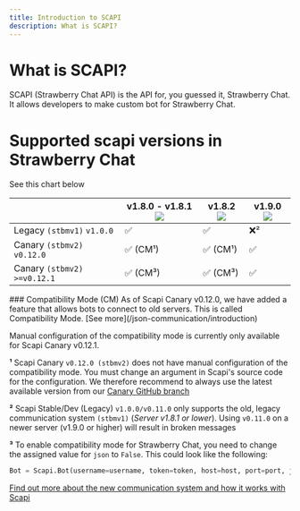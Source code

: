 ```yaml
---
title: Introduction to SCAPI
description: What is SCAPI?
---
```


# What is SCAPI?

SCAPI (Strawberry Chat API) is the API for, you guessed it, Strawberry Chat. It allows developers to make custom bot
for Strawberry Chat.

# Supported scapi versions in Strawberry Chat
See this chart below

|                               | v1.8.0 - v1.8.1 ![](https://img.shields.io/badge/Legacy-green) | v1.8.2 ![](https://img.shields.io/badge/Stable-success) | v1.9.0 ![](https://img.shields.io/badge/Canary-yellow) |
|-------------------------------|----------------------------------------------------------------|---------------------------------------------------------|--------------------------------------------------------|
| Legacy `(stbmv1)` `v1.0.0`    |  ✅                                                            | ✅                                                     | ❌²                                                    |
| Canary `(stbmv2)` `v0.12.0`   |  ✅ (CM¹)                                                      | ✅ (CM¹)                                               | ✅                                                     | 
| Canary `(stbmv2)` `>=v0.12.1` |  ✅ (CM³)                                                      | ✅ (CM³)                                               | ✅                                                     | 

<Tip>
    ### Compatibility Mode (CM)
    As of Scapi Canary v0.12.0, we have added a feature that allows bots to connect to old servers.
    This is called Compatibility Mode.
    [See more](/json-communication/introduction)
</Tip>

<Warning>Manual configuration of the compatibility mode is currently only available for Scapi Canary v0.12.1.</Warning>

**¹** Scapi Canary `v0.12.0 (stbmv2)` does not have manual configuration of the compatibility mode. You must change an argument in Scapi's source code for the configuration.
We therefore recommend to always use the latest available version from our [Canary GitHub branch](https://github.com/Strawberry-Foundations/strawberry-chat/tree/json-communication)

**²** Scapi Stable/Dev (Legacy) `v1.0.0/v0.11.0` only supports the old, legacy communication system `(stbmv1)` (*Server v1.8.1 or lower*).
Using `v0.11.0` on a newer server (v1.9.0 or higher) will result in broken messages

**³** To enable compatibility mode for Strawberry Chat, you need to change the assigned value for `json` to `False`.
This could look like the following:
```python
Bot = Scapi.Bot(username=username, token=token, host=host, port=port, json=False)
```
[Find out more about the new communication system and how it works with Scapi](/scapi/usage#write-your-first-bot-canary-v0-12-0)